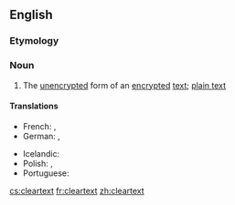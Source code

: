 ==English==

===Etymology===
{{compound|clear|text|lang=en}}

===Noun===
{{en-noun|~}}

# {{lb|en|cryptography}} The [[unencrypted]] form of an [[encrypted]] [[text]]; [[plain text]]

====Translations====
{{trans-top|unencrypted text}}
* French: {{t+|fr|texte en clair}}, {{t|fr|texte lisible|m}}
* German: {{t+|de|Klartext|m}}, {{t|de|unverschlüsselter Text|m}}
{{trans-mid}}
* Icelandic: {{t|is|ódulritaður texti|m}}
* Polish: {{t|pl|tekst otwarty|m}}, {{t|pl|[[tekst]] [[jawny]]|m}}
* Portuguese: {{t|pt|texto puro|m}}
{{trans-bottom}}

[[cs:cleartext]]
[[fr:cleartext]]
[[zh:cleartext]]